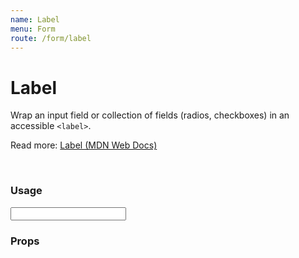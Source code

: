 ```yaml
---
name: Label
menu: Form
route: /form/label
---
```



# Label

Wrap an input field or collection of fields (radios, checkboxes) in an accessible `<label>`.

Read more: [Label (MDN Web Docs)](https://developer.mozilla.org/en-US/docs/Web/HTML/Element/label)

<br />

### Usage

<Playground>
  <div className="max-w-xl">
    <Label field="title" title="Title" byline="Wraps single input element">
      <Input />
    </Label>
    <Label field="iceCreamPreference" title="Ice cream preference" byline="Wrap collection of inputs that reference a single form field" containsFieldGroup>
      <div className="flex flex-col gap-4 px-1">
        <Radio label="Chocolate" checked />
        <Radio label="Vanilla" />
        <Radio label="Strawberry" />
      </div>
    </Label>
  </div>
</Playground>

### Props

<Props of={Label} />
